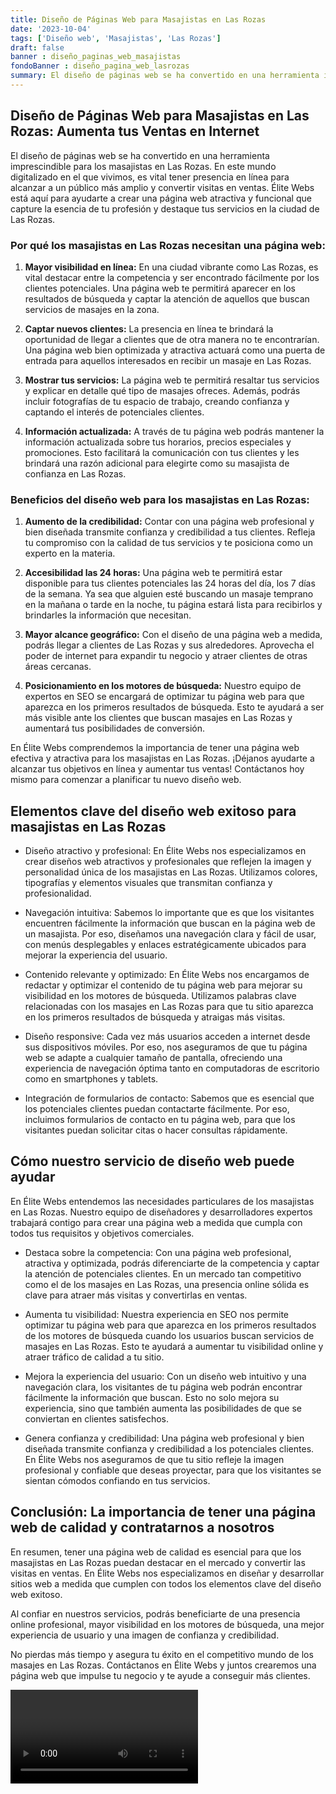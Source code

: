 ```yaml
---
title: Diseño de Páginas Web para Masajistas en Las Rozas
date: '2023-10-04'
tags: ['Diseño web', 'Masajistas', 'Las Rozas']
draft: false
banner : diseño_paginas_web_masajistas
fondoBanner : diseño_pagina_web_lasrozas
summary: El diseño de páginas web se ha convertido en una herramienta imprescindible para los masajistas en Las Rozas. En este mundo digitalizado en el que vivimos, es vital tener presencia en línea para alcanzar a un público más amplio y convertir visitas en ventas. Élite Webs está aquí para ayudarte a crear una página web atractiva y funcional que capture la esencia de tu profesión y destaque tus servicios en la ciudad de Las Rozas.
---
```


## Diseño de Páginas Web para Masajistas en Las Rozas: Aumenta tus Ventas en Internet

El diseño de páginas web se ha convertido en una herramienta imprescindible para los masajistas en Las Rozas. En este mundo digitalizado en el que vivimos, es vital tener presencia en línea para alcanzar a un público más amplio y convertir visitas en ventas. Élite Webs está aquí para ayudarte a crear una página web atractiva y funcional que capture la esencia de tu profesión y destaque tus servicios en la ciudad de Las Rozas.

### Por qué los masajistas en Las Rozas necesitan una página web:

1. **Mayor visibilidad en línea:** En una ciudad vibrante como Las Rozas, es vital destacar entre la competencia y ser encontrado fácilmente por los clientes potenciales. Una página web te permitirá aparecer en los resultados de búsqueda y captar la atención de aquellos que buscan servicios de masajes en la zona.

2. **Captar nuevos clientes:** La presencia en línea te brindará la oportunidad de llegar a clientes que de otra manera no te encontrarían. Una página web bien optimizada y atractiva actuará como una puerta de entrada para aquellos interesados en recibir un masaje en Las Rozas.

3. **Mostrar tus servicios:** La página web te permitirá resaltar tus servicios y explicar en detalle qué tipo de masajes ofreces. Además, podrás incluir fotografías de tu espacio de trabajo, creando confianza y captando el interés de potenciales clientes.

4. **Información actualizada:** A través de tu página web podrás mantener la información actualizada sobre tus horarios, precios especiales y promociones. Esto facilitará la comunicación con tus clientes y les brindará una razón adicional para elegirte como su masajista de confianza en Las Rozas.

### Beneficios del diseño web para los masajistas en Las Rozas:

1. **Aumento de la credibilidad:** Contar con una página web profesional y bien diseñada transmite confianza y credibilidad a tus clientes. Refleja tu compromiso con la calidad de tus servicios y te posiciona como un experto en la materia.

2. **Accesibilidad las 24 horas:** Una página web te permitirá estar disponible para tus clientes potenciales las 24 horas del día, los 7 días de la semana. Ya sea que alguien esté buscando un masaje temprano en la mañana o tarde en la noche, tu página estará lista para recibirlos y brindarles la información que necesitan.

3. **Mayor alcance geográfico:** Con el diseño de una página web a medida, podrás llegar a clientes de Las Rozas y sus alrededores. Aprovecha el poder de internet para expandir tu negocio y atraer clientes de otras áreas cercanas.

4. **Posicionamiento en los motores de búsqueda:** Nuestro equipo de expertos en SEO se encargará de optimizar tu página web para que aparezca en los primeros resultados de búsqueda. Esto te ayudará a ser más visible ante los clientes que buscan masajes en Las Rozas y aumentará tus posibilidades de conversión.

En Élite Webs comprendemos la importancia de tener una página web efectiva y atractiva para los masajistas en Las Rozas. ¡Déjanos ayudarte a alcanzar tus objetivos en línea y aumentar tus ventas! Contáctanos hoy mismo para comenzar a planificar tu nuevo diseño web.

<GifSeo />

<Cta />

## Elementos clave del diseño web exitoso para masajistas en Las Rozas

- Diseño atractivo y profesional: En Élite Webs nos especializamos en crear diseños web atractivos y profesionales que reflejen la imagen y personalidad única de los masajistas en Las Rozas. Utilizamos colores, tipografías y elementos visuales que transmitan confianza y profesionalidad.

- Navegación intuitiva: Sabemos lo importante que es que los visitantes encuentren fácilmente la información que buscan en la página web de un masajista. Por eso, diseñamos una navegación clara y fácil de usar, con menús desplegables y enlaces estratégicamente ubicados para mejorar la experiencia del usuario.

- Contenido relevante y optimizado: En Élite Webs nos encargamos de redactar y optimizar el contenido de tu página web para mejorar su visibilidad en los motores de búsqueda. Utilizamos palabras clave relacionadas con los masajes en Las Rozas para que tu sitio aparezca en los primeros resultados de búsqueda y atraigas más visitas.

- Diseño responsive: Cada vez más usuarios acceden a internet desde sus dispositivos móviles. Por eso, nos aseguramos de que tu página web se adapte a cualquier tamaño de pantalla, ofreciendo una experiencia de navegación óptima tanto en computadoras de escritorio como en smartphones y tablets.

- Integración de formularios de contacto: Sabemos que es esencial que los potenciales clientes puedan contactarte fácilmente. Por eso, incluimos formularios de contacto en tu página web, para que los visitantes puedan solicitar citas o hacer consultas rápidamente.

## Cómo nuestro servicio de diseño web puede ayudar

En Élite Webs entendemos las necesidades particulares de los masajistas en Las Rozas. Nuestro equipo de diseñadores y desarrolladores expertos trabajará contigo para crear una página web a medida que cumpla con todos tus requisitos y objetivos comerciales.

- Destaca sobre la competencia: Con una página web profesional, atractiva y optimizada, podrás diferenciarte de la competencia y captar la atención de potenciales clientes. En un mercado tan competitivo como el de los masajes en Las Rozas, una presencia online sólida es clave para atraer más visitas y convertirlas en ventas.

- Aumenta tu visibilidad: Nuestra experiencia en SEO nos permite optimizar tu página web para que aparezca en los primeros resultados de los motores de búsqueda cuando los usuarios buscan servicios de masajes en Las Rozas. Esto te ayudará a aumentar tu visibilidad online y atraer tráfico de calidad a tu sitio.

- Mejora la experiencia del usuario: Con un diseño web intuitivo y una navegación clara, los visitantes de tu página web podrán encontrar fácilmente la información que buscan. Esto no solo mejora su experiencia, sino que también aumenta las posibilidades de que se conviertan en clientes satisfechos.

- Genera confianza y credibilidad: Una página web profesional y bien diseñada transmite confianza y credibilidad a los potenciales clientes. En Élite Webs nos aseguramos de que tu sitio refleje la imagen profesional y confiable que deseas proyectar, para que los visitantes se sientan cómodos confiando en tus servicios.

## Conclusión: La importancia de tener una página web de calidad y contratarnos a nosotros

En resumen, tener una página web de calidad es esencial para que los masajistas en Las Rozas puedan destacar en el mercado y convertir las visitas en ventas. En Élite Webs nos especializamos en diseñar y desarrollar sitios web a medida que cumplen con todos los elementos clave del diseño web exitoso.

Al confiar en nuestros servicios, podrás beneficiarte de una presencia online profesional, mayor visibilidad en los motores de búsqueda, una mejor experiencia de usuario y una imagen de confianza y credibilidad.

No pierdas más tiempo y asegura tu éxito en el competitivo mundo de los masajes en Las Rozas. Contáctanos en Élite Webs y juntos crearemos una página web que impulse tu negocio y te ayude a conseguir más clientes.

<Video />

<CtaBot job='Masajistas' city='Las Rozas'/>

<Gmaps query='Las Rozas+españa+maps' />